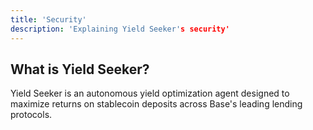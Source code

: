 ```yaml
---
title: 'Security'
description: 'Explaining Yield Seeker's security'
---
```


## What is Yield Seeker? 

Yield Seeker is an autonomous yield optimization agent designed to maximize returns on stablecoin deposits across Base's leading lending protocols.